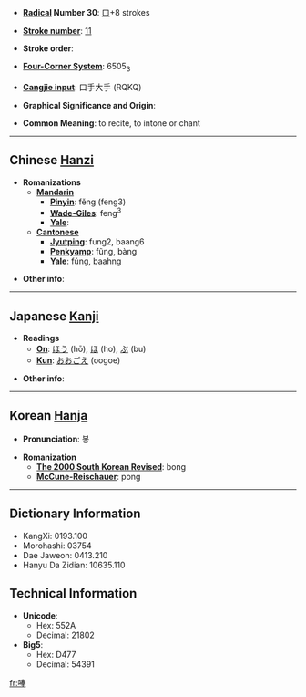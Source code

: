 * '''[[Wiktionary:Chinese radical index|Radical]] Number 30''': [[Wiktionary:Chinese radical index 口|口]]+8 strokes

* '''[[Wiktionary:Chinese total strokes index|Stroke number]]''': [[Wiktionary:Chinese total strokes index 11|11]]

* '''Stroke order''': 

* '''[[Wiktionary:Chinese four corner index|Four-Corner System]]''': 6505<sub>3</sub>

* '''[[Wiktionary:Chinese Cangjie index|Cangjie input]]''': 口手大手 (RQKQ)

* '''Graphical Significance and Origin''': 

* '''Common Meaning''': to recite, to intone or chant

----

== Chinese [[Hanzi]] ==

* '''Romanizations'''
** '''[[Mandarin]]'''
*** '''[[Pinyin]]''': fěng (feng3)
*** '''[[Wade-Giles]]''': feng<sup>3</sup>
*** '''[[Yale]]''': 
** '''[[Cantonese]]'''
*** '''[[Jyutping]]''': fung2, baang6
*** '''[[Penkyamp]]''': fũng, bàng
*** '''[[Yale]]''': fúng, baahng

* '''Other info''': 

----

== Japanese [[Kanji]] ==

* '''Readings'''
** '''[[On]]''': [[ほう]] (hō), [[ほ]] (ho), [[ぶ]] (bu)
** '''[[Kun]]''': [[おおごえ]] (oogoe)

* '''Other info''':  

----

== Korean [[Hanja]] ==

* '''Pronunciation''': 봉

* '''Romanization'''
** '''[[The 2000 South Korean Revised Romanization|The 2000 South Korean Revised]]''': bong
** '''[[McCune-Reischauer]]''': pong

----

== Dictionary Information ==

* KangXi: 0193.100
* Morohashi: 03754
* Dae Jaweon: 0413.210
* Hanyu Da Zidian: 10635.110

== Technical Information ==

* '''Unicode''':
** Hex: 552A
** Decimal: 21802
* '''Big5''':
** Hex: D477
** Decimal: 54391

[[fr:唪]]